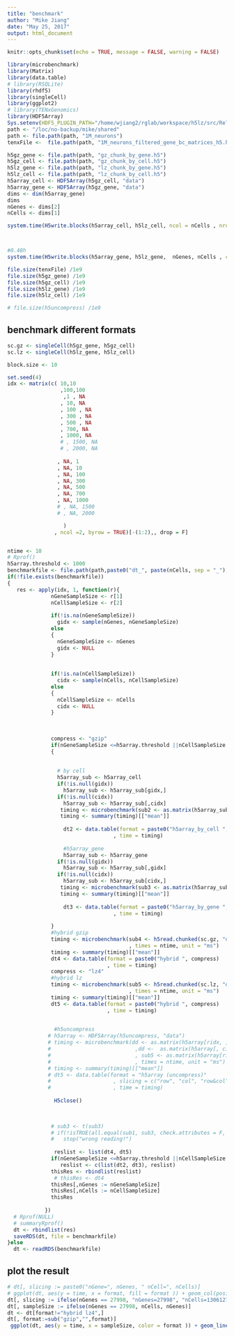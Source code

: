 ```yaml
---
title: "benchmark"
author: "Mike Jiang"
date: "May 25, 2017"
output: html_document
---
```


```r
knitr::opts_chunk$set(echo = TRUE, message = FALSE, warning = FALSE)
```
```r
library(microbenchmark)
library(Matrix)
library(data.table)
# library(RSQLite)
library(rhdf5)
library(singleCell)
library(ggplot2)
# library(TENxGenomics)
library(HDF5Array)
Sys.setenv(HDF5_PLUGIN_PATH="/home/wjiang2/rglab/workspace/h5lz/src/Release/")
path <- "/loc/no-backup/mike/shared"
path <- file.path(path, "1M_neurons")
tenxFile <-  file.path(path, "1M_neurons_filtered_gene_bc_matrices_h5.h5")

h5gz_gene <- file.path(path, "gz_chunk_by_gene.h5")
h5gz_cell <- file.path(path, "gz_chunk_by_cell.h5")
h5lz_gene <- file.path(path, "lz_chunk_by_gene.h5")
h5lz_cell <- file.path(path, "lz_chunk_by_cell.h5")
h5array_cell <- HDF5Array(h5gz_cell, "data")
h5array_gene <- HDF5Array(h5gz_gene, "data")
dims <- dim(h5array_gene)
dims
nGenes <- dims[2]
nCells <- dims[1]
```

```r

system.time(H5write.blocks(h5array_cell, h5lz_cell, ncol = nCells , nrow = nGenes, compress = "lz4", block.size = 100, verbose = T)) #1.76h



#0.48h
system.time(H5write.blocks(h5array_gene, h5lz_gene,  nGenes, nCells , compress = "lz4", block.size = 100, verbose = T)) 

```


```r
file.size(tenxFile) /1e9
file.size(h5gz_gene) /1e9
file.size(h5gz_cell) /1e9
file.size(h5lz_gene) /1e9
file.size(h5lz_cell) /1e9

# file.size(h5uncompress) /1e9
```

## benchmark different formats
```r
sc.gz <- singleCell(h5gz_gene, h5gz_cell)
sc.lz <- singleCell(h5lz_gene, h5lz_cell)

block.size <- 10

set.seed(4)
idx <- matrix(c( 10,10
                 ,100,100
                  ,1 , NA
                 , 10, NA
                 , 100 , NA
                 , 300 , NA
                 , 500 , NA
                 , 700, NA
                 , 1000, NA
                 # , 1500, NA
                 # , 2000, NA
                 
                , NA, 1
                , NA, 10
                , NA, 100
                , NA, 300
                , NA, 500
                , NA, 700
                , NA, 1000
                # , NA, 1500
                # , NA, 2000

                  )
               , ncol =2, byrow = TRUE)[-(1:2),, drop = F]


ntime <- 10
# Rprof()
h5array.threshold <- 1000
benchmarkfile <- file.path(path,paste0("dt_", paste(nCells, sep = "_"), ".rds"))
if(!file.exists(benchmarkfile))
{
   res <- apply(idx, 1, function(r){
              nGeneSampleSize <- r[1]
              nCellSampleSize <- r[2]
              
              if(!is.na(nGeneSampleSize))
                gidx <- sample(nGenes, nGeneSampleSize)
              else
              {
                nGeneSampleSize <- nGenes
                gidx <- NULL
              }
                
              
              if(!is.na(nCellSampleSize))
                cidx <- sample(nCells, nCellSampleSize)
              else
              {
                nCellSampleSize <- nCells
                cidx <- NULL
              }
                
              
              
              compress <- "gzip"
              if(nGeneSampleSize <=h5array.threshold ||nCellSampleSize <=h5array.threshold)
              {
                
                
                # by cell
                h5array_sub <- h5array_cell
                if(!is.null(gidx))
                  h5array_sub <- h5array_sub[gidx,]
                if(!is.null(cidx))
                  h5array_sub <- h5array_sub[,cidx]
                 timing <- microbenchmark(sub2 <- as.matrix(h5array_sub), times = ntime, unit = "ms")
                 timing <- summary(timing)[["mean"]]
  
                  dt2 <- data.table(format = paste0("h5array_by_cell ", compress)
                                  , time = timing)
  
                  #h5array_gene
                  h5array_sub <- h5array_gene
                if(!is.null(gidx))
                  h5array_sub <- h5array_sub[,gidx]
                if(!is.null(cidx))
                  h5array_sub <- h5array_sub[cidx,]
                 timing <- microbenchmark(sub3 <- as.matrix(h5array_sub), times = ntime, unit = "ms")
                 timing <- summary(timing)[["mean"]]
  
                  dt3 <- data.table(format = paste0("h5array_by_gene ", compress)
                                  , time = timing)
  
              }
              #hybrid gzip
              timing <- microbenchmark(sub4 <- h5read.chunked(sc.gz, "data", list(gidx, cidx), block.size = block.size)
                                       , times = ntime, unit = "ms")
              timing <- summary(timing)[["mean"]]
              dt4 <- data.table(format = paste0("hybrid ", compress)
                                , time = timing)
              compress <- "lz4"
              #hybrid lz
              timing <- microbenchmark(sub5 <- h5read.chunked(sc.lz, "data", list(gidx, cidx), block.size = block.size)
                                       , times = ntime, unit = "ms")
              timing <- summary(timing)[["mean"]]
              dt5 <- data.table(format = paste0("hybrid ", compress)
                                , time = timing)

             
               #h5uncompress
             # h5array <- HDF5Array(h5uncompress, "data")
             # timing <- microbenchmark(dd <- as.matrix(h5array[ridx, ])
             #                           ,dd <-  as.matrix(h5array[, cidx])
             #                           , sub5 <- as.matrix(h5array[ridx, cidx])
             #                           , times = ntime, unit = "ms")
             # timing <- summary(timing)[["mean"]]
             # dt5 <- data.table(format = "h5array (uncompress)"
             #                    , slicing = c("row", "col", "row&col")
             #                    , time = timing)  
              
               H5close()
              
              

              # sub3 <- t(sub3)
              # if(!isTRUE(all.equal(sub1, sub3, check.attributes = F, tol = 2e-8))||!isTRUE(all.equal(sub1, sub4, check.attributes = F, tol = 2e-8))||!isTRUE(all.equal(sub1, sub5, check.attributes = F, tol = 2e-8)))
              #   stop("wrong reading!")
               
               reslist <- list(dt4, dt5)
              if(nGeneSampleSize <=h5array.threshold ||nCellSampleSize <=h5array.threshold)
                 reslist <- c(list(dt2, dt3), reslist)
              thisRes <- rbindlist(reslist)
               # thisRes <- dt4
              thisRes[,nGenes := nGeneSampleSize]
              thisRes[,nCells := nCellSampleSize]
              thisRes
             
            })
  # Rprof(NULL)
  # summaryRprof()
  dt <- rbindlist(res)
  saveRDS(dt, file = benchmarkfile)
}else
  dt <- readRDS(benchmarkfile)

```

## plot the result
```r

# dt[, slicing := paste0("nGene=", nGenes, " nCell=", nCells)]
# ggplot(dt, aes(y = time, x = format, fill = format )) + geom_col(position = "dodge")  + ylab("time (ms)")  +facet_wrap(~slicing, scales = "free")
dt[, slicing := ifelse(nGenes == 27998, "nGenes=27998", "nCells=1306127")]
dt[, sampleSize := ifelse(nGenes == 27998, nCells, nGenes)]
dt <- dt[format!="hybrid lz4",]
dt[, format:=sub("gzip","",format)]
 ggplot(dt, aes(y = time, x = sampleSize, color = format )) + geom_line() + geom_point()  + ylab("time (ms)")+facet_wrap(~slicing, scales = "free") + scale_y_log10()

```


